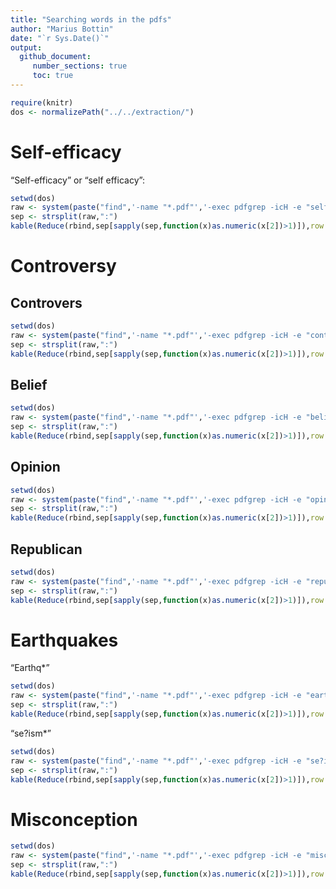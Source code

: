 ```yaml
---
title: "Searching words in the pdfs"
author: "Marius Bottin"
date: "`r Sys.Date()`"
output: 
  github_document:
     number_sections: true
     toc: true
---
```



```r
require(knitr)
dos <- normalizePath("../../extraction/")
```


# Self-efficacy

"Self-efficacy" or "self efficacy":

```r
setwd(dos)
raw <- system(paste("find",'-name "*.pdf"','-exec pdfgrep -icH -e "self[ -]efficacy" {} \\;'),intern = T)
sep <- strsplit(raw,":")
kable(Reduce(rbind,sep[sapply(sep,function(x)as.numeric(x[2])>1)]),row.names = NA)
```


# Controversy

## Controvers

```r
setwd(dos)
raw <- system(paste("find",'-name "*.pdf"','-exec pdfgrep -icH -e "controvers" {} \\;'),intern = T)
sep <- strsplit(raw,":")
kable(Reduce(rbind,sep[sapply(sep,function(x)as.numeric(x[2])>1)]),row.names = NA)
```


## Belief

```r
setwd(dos)
raw <- system(paste("find",'-name "*.pdf"','-exec pdfgrep -icH -e "belief" {} \\;'),intern = T)
sep <- strsplit(raw,":")
kable(Reduce(rbind,sep[sapply(sep,function(x)as.numeric(x[2])>1)]),row.names = NA)
```

## Opinion

```r
setwd(dos)
raw <- system(paste("find",'-name "*.pdf"','-exec pdfgrep -icH -e "opinion" {} \\;'),intern = T)
sep <- strsplit(raw,":")
kable(Reduce(rbind,sep[sapply(sep,function(x)as.numeric(x[2])>1)]),row.names = NA)
```

## Republican

```r
setwd(dos)
raw <- system(paste("find",'-name "*.pdf"','-exec pdfgrep -icH -e "republican" {} \\;'),intern = T)
sep <- strsplit(raw,":")
kable(Reduce(rbind,sep[sapply(sep,function(x)as.numeric(x[2])>1)]),row.names = NA)
```


# Earthquakes

"Earthq\*"

```r
setwd(dos)
raw <- system(paste("find",'-name "*.pdf"','-exec pdfgrep -icH -e "earthq" {} \\;'),intern = T)
sep <- strsplit(raw,":")
kable(Reduce(rbind,sep[sapply(sep,function(x)as.numeric(x[2])>1)]),row.names = NA)
```

"se?ism*"

```r
setwd(dos)
raw <- system(paste("find",'-name "*.pdf"','-exec pdfgrep -icH -e "se?ism" {} \\;'),intern = T)
sep <- strsplit(raw,":")
kable(Reduce(rbind,sep[sapply(sep,function(x)as.numeric(x[2])>1)]),row.names = NA)
```

# Misconception


```r
setwd(dos)
raw <- system(paste("find",'-name "*.pdf"','-exec pdfgrep -icH -e "misconception" {} \\;'),intern = T)
sep <- strsplit(raw,":")
kable(Reduce(rbind,sep[sapply(sep,function(x)as.numeric(x[2])>1)]),row.names = NA)
```
